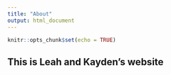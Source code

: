 ```yaml
---
title: "About"
output: html_document
---
```


```r
knitr::opts_chunk$set(echo = TRUE)
```

## This is Leah and Kayden's website
